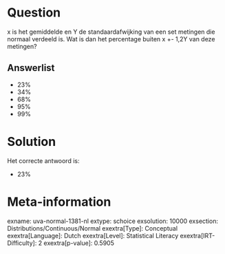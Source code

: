 Question
========

x is het gemiddelde en Y de standaardafwijking van een set metingen die
normaal verdeeld is. Wat is dan het percentage buiten x +- 1,2Y van deze
metingen?

Answerlist
----------

* 23%
* 34%
* 68%
* 95%
* 99%

Solution
========

Het correcte antwoord is: 

* 23%

Meta-information
================
exname: uva-normal-1381-nl
extype: schoice
exsolution: 10000
exsection: Distributions/Continuous/Normal
exextra[Type]: Conceptual
exextra[Language]: Dutch
exextra[Level]: Statistical Literacy
exextra[IRT-Difficulty]: 2
exextra[p-value]: 0.5905
